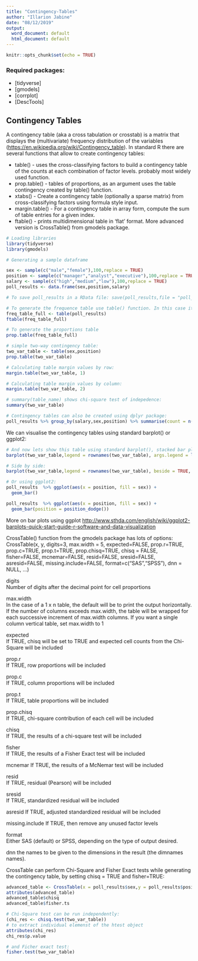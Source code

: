---
title: "Contingency-Tables"
author: "Illarion Jabine"
date: "08/12/2019"
output:
  word_document: default
  html_document: default
---

```{r setup, include=FALSE}
knitr::opts_chunk$set(echo = TRUE)
```

### Required packages:

* [tidyverse]
* [gmodels]
* [corrplot]
* [DescTools]

## Contingency Tables

A contingency table (aka a cross tabulation or crosstab) is a matrix that displays the (multivariate) frequency distribution of the variables (<https://en.wikipedia.org/wiki/Contingency_table>). In standard R there are several functions that allow to create contingency tables:

* table() - uses the cross-classifying factors to build a contingency table of the counts at each combination of factor levels. probably most widely used function.
* prop.table() - tables of proportions, as an argument uses the table contingency created by table() function.
* xtabs() - Create a contingency table (optionally a sparse matrix) from cross-classifying factors using formula style input.
* margin.table() - For a contingency table in array form, compute the sum of table entries for a given index.
* ftable() - prints multidimensional table in ‘flat’ format.
More advanced version is CrossTable() from gmodels package.

```{r Examples of simple contingency tables}
# Loading libraries
library(tidyverse)
library(gmodels)

# Generating a sample dataframe

sex <- sample(c("male","female"),100,replace = TRUE)
position <- sample(c("manager","analyst","executive"),100,replace = TRUE)
salary <- sample(c("high","medium","low"),100,replace = TRUE)
poll_results <- data.frame(sex,position,salary)

# To save poll_results in a RData file: save(poll_results,file = "poll_reults.RData")

# To generate the frequence table use table() function. In this case it is a multidimensional table. Use ftable() to print it in 'flat' format:
freq_table_full <- table(poll_results)
ftable(freq_table_full)

# To generate the proportions table
prop.table(freq_table_full)

# simple two-way contingency table:
two_var_table <- table(sex,position)
prop.table(two_var_table)

# Calculating table margin values by row:
margin.table(two_var_table, 1)

# Calculating table margin values by column:
margin.table(two_var_table, 2)

# summary(table_name) shows chi-square test of indepedence:
summary(two_var_table)

# Contingency tables can also be created using dplyr package:
poll_results %>% group_by(salary,sex,position) %>% summarise(count = n())

```

We can visualise the contingency tables using standard barplot() or ggplot2:

```{r Examples of contingency table plots}
# And now lets show this table using standard barplot(), stacked bar plot:
barplot(two_var_table,legend = rownames(two_var_table), args.legend = list(x = "topright"))

# Side by side:
barplot(two_var_table,legend = rownames(two_var_table), beside = TRUE, args.legend = list(x = "topright"))

# Or using ggplot2:
poll_results  %>% ggplot(aes(x = position, fill = sex)) +
  geom_bar()

poll_results  %>% ggplot(aes(x = position, fill = sex)) +
  geom_bar(position = position_dodge())

```

More on bar plots using ggplot <http://www.sthda.com/english/wiki/ggplot2-barplots-quick-start-guide-r-software-and-data-visualization>

CrossTable() function from the gmodels package has lots of options:
CrossTable(x, y, digits=3, max.width = 5, expected=FALSE, prop.r=TRUE, prop.c=TRUE,
           prop.t=TRUE, prop.chisq=TRUE, chisq = FALSE, fisher=FALSE, mcnemar=FALSE,
           resid=FALSE, sresid=FALSE, asresid=FALSE,
           missing.include=FALSE,
           format=c("SAS","SPSS"), dnn = NULL, ...)
           
digits	
Number of digits after the decimal point for cell proportions

max.width	
In the case of a 1 x n table, the default will be to print the output horizontally. If the number of columns exceeds max.width, the table will be wrapped for each successive increment of max.width columns. If you want a single column vertical table, set max.width to 1

expected	
If TRUE, chisq will be set to TRUE and expected cell counts from the Chi-Square will be included

prop.r	
If TRUE, row proportions will be included

prop.c	
If TRUE, column proportions will be included

prop.t	
If TRUE, table proportions will be included

prop.chisq	
If TRUE, chi-square contribution of each cell will be included

chisq	
If TRUE, the results of a chi-square test will be included

fisher	
If TRUE, the results of a Fisher Exact test will be included

mcnemar	
If TRUE, the results of a McNemar test will be included

resid	
If TRUE, residual (Pearson) will be included

sresid	
If TRUE, standardized residual will be included

asresid	
If TRUE, adjusted standardized residual will be included

missing.include	
If TRUE, then remove any unused factor levels

format	
Either SAS (default) or SPSS, depending on the type of output desired.

dnn	
the names to be given to the dimensions in the result (the dimnames names).

CrossTable can perform Chi-Square and Fisher Exact tests while generating the contingency table, by setting chisq = TRUE and fisher=TRUE:

```{r statistical tests}

advanced_table <- CrossTable(x = poll_results$sex,y = poll_results$position,expected=FALSE,prop.r=TRUE,prop.c=TRUE,prop.t=TRUE,chisq = TRUE,fisher=TRUE,mcnemar=FALSE,resid=FALSE,sresid=FALSE,asresid=FALSE,missing.include=FALSE)
attributes(advanced_table)
advanced_table$chisq
advanced_table$fisher.ts

# Chi-Square test can be run independently:
(chi_res <- chisq.test(two_var_table))
# to extract individual elemenst of the htest object
attributes(chi_res)
chi_res$p.value

# and Ficher exact test:
fisher.test(two_var_table) 
```


